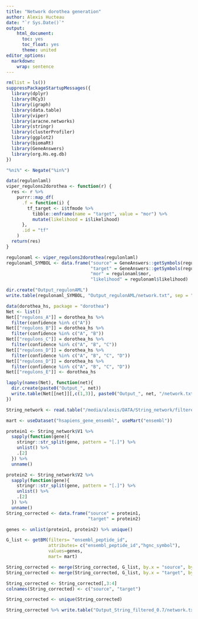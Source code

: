 ```yaml
---
title: "Network dorothea generation"
author: Alexis Hucteau
date: "`r Sys.Date()`"
output:
    html_document:
      toc: yes
      toc_float: yes
      theme: united
editor_options:
  markdown:
    wrap: sentence
---
```


```r
rm(list = ls())
suppressPackageStartupMessages({
  library(dplyr)
  library(RCy3)
  library(igraph)
  library(data.table)
  library(viper)
  library(aracne.networks)
  library(stringr)
  library(clusterProfiler)
  library(ggplot2)
  library(biomaRt)
  library(GeneAnswers)
  library(org.Hs.eg.db)
})

"%ni%" <- Negate("%in%")
```

```r
data(regulonlaml)
viper_regulons2dorothea <- function(r) {
  res <- r %>%
    purrr::map_df(
      .f = function(i) {
        tf_target <- i$tfmode %>%
          tibble::enframe(name = "target", value = "mor") %>%
          mutate(likelihood = i$likelihood)
      },
      .id = "tf"
    )
  return(res)
}

regulonaml <- viper_regulons2dorothea(regulonlaml)
regulonaml_SYMBOL <- data.frame("source" = GeneAnswers::getSymbols(regulonaml$tf, data = "org.Hs.eg"),
                                "target" = GeneAnswers::getSymbols(regulonaml$target, data = "org.Hs.eg"),
                                "mor" = regulonaml$mor,
                                "likelihood" = regulonaml$likelihood)

dir.create("Output_regulonAML")
write.table(regulonaml_SYMBOL, "Output_regulonAML/network.txt", sep = "\t", quote = F, row.names = F)
```


```r
data(dorothea_hs, package = "dorothea")
Net <- list()
Net[["regulons_A"]] = dorothea_hs %>%
  filter(confidence %in% c("A"))
Net[["regulons_B"]] = dorothea_hs %>%
  filter(confidence %in% c("A", "B"))
Net[["regulons_C"]] = dorothea_hs %>%
  filter(confidence %in% c("A", "B", "C"))
Net[["regulons_D"]] = dorothea_hs %>%
  filter(confidence %in% c("A", "B", "C", "D"))
Net[["regulons_D"]] = dorothea_hs %>%
  filter(confidence %in% c("A", "B", "C", "D"))
Net[["regulons_E"]] <- dorothea_hs

lapply(names(Net), function(net){
  dir.create(paste0("Output_", net))
  write.table(Net[[net]][,c(1,3)], paste0("Output_", net, "/network.txt"), sep = "\t", quote = F, row.names = F)
})
```

```r
String_network <- read.table("/media/alexis/DATA/String_network/filtered_0.7.txt", sep =" ", header = F, check.names = F)

mart <- useDataset("hsapiens_gene_ensembl", useMart("ensembl"))

protein1 <- String_network$V1 %>% 
  sapply(function(gene){
    stringr::str_split(gene, pattern = "[.]") %>% 
    unlist() %>%
    .[2]
  }) %>% 
  unname()

protein2 <- String_network$V2 %>% 
  sapply(function(gene){
    stringr::str_split(gene, pattern = "[.]") %>% 
    unlist() %>%
    .[2]
  }) %>% 
  unname()
String_corrected <- data.frame("source" = protein1, 
                               "target" = protein2)

genes <- unlist(protein1, protein2) %>% unique()

G_list <- getBM(filters= "ensembl_peptide_id", 
                attributes= c("ensembl_peptide_id","hgnc_symbol"),
                values=genes,
                mart= mart)

String_corrected <- merge(String_corrected, G_list, by.x = "source", by.y = "ensembl_peptide_id", all.x = T)
String_corrected <- merge(String_corrected, G_list, by.x = "target", by.y = "ensembl_peptide_id", all.x = T)
```

```r
String_corrected <- String_corrected[,3:4]
colnames(String_corrected) <- c("source", "target")

String_corrected <- unique(String_corrected)
```

```r
String_corrected %>% write.table("Output_String_filtered_0.7/network.txt", sep = "\t", quote = F, row.names = F)
```

